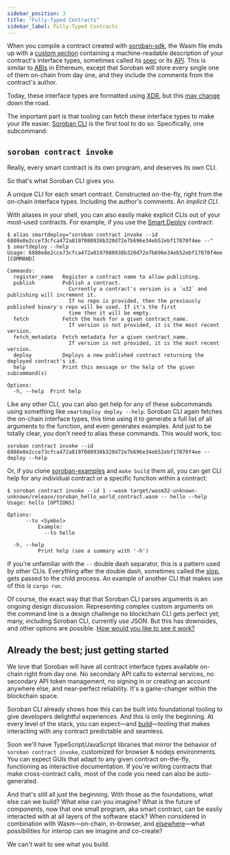 ```yaml
---
sidebar_position: 3
title: "Fully-Typed Contracts"
sidebar_label: Fully-Typed Contracts
---
```


When you compile a contract created with [soroban-sdk](../../reference/sdks/rust.mdx), the Wasm file ends up with a [custom section](https://webassembly.github.io/spec/core/appendix/custom.html) containing a machine-readable description of your contract's interface types, sometimes called its [spec](https://github.com/stellar/rs-soroban-sdk/tree/main/soroban-spec) or its [API](https://github.com/stellar/soroban-docs/pull/381#issuecomment-1507283476). This is similar to [ABIs](https://www.quicknode.com/guides/ethereum-development/smart-contracts/what-is-an-abi/) in Ethereum, except that Soroban will store every single one of them on-chain from day one, and they include the comments from the contract's author.

Today, these interface types are formatted using [XDR](https://developers.stellar.org/docs/encyclopedia/xdr), but this [may change](https://github.com/stellar/rs-soroban-sdk/issues/683) down the road.

The important part is that tooling can fetch these interface types to make your life easier. [Soroban CLI](../../reference/soroban-cli.mdx) is the first tool to do so. Specifically, one subcommand:

## `soroban contract invoke`

Really, every smart contract is its own program, and deserves its own CLI.

So that's what Soroban CLI gives you.

A unique CLI for each smart contract. Constructed on-the-fly, right from the on-chain interface types. Including the author's comments. An _implicit CLI_.

With aliases in your shell, you can also easily make explicit CLIs out of your most-used contracts. For example, if you use the [Smart Deploy](https://communityfund.stellar.org/projects/smart-deploy-scf-13) contract:

```text
$ alias smartdeploy="soroban contract invoke --id 6808e8e2cce73cfca472a8197080938b320d72e7b696e34eb52ebf17070f4ee --"
$ smartdeploy --help
Usage: 6808e8e2cce73cfca472a8197080938b320d72e7b696e34eb52ebf17070f4ee [COMMAND]

Commands:
  register_name   Register a contract name to allow publishing.
  publish         Publish a contract.
                    Currently a contract's version is a `u32` and publishing will increment it.
                    If no repo is provided, then the previously published binary's repo will be used. If it's the first
                    time then it will be empty.
  fetch           Fetch the hash for a given contract_name.
                    If version is not provided, it is the most recent version.
  fetch_metadata  Fetch metadata for a given contract_name.
                    If version is not provided, it is the most recent version.
  deploy          Deploys a new published contract returning the deployed contract's id.
  help            Print this message or the help of the given subcommand(s)

Options:
  -h, --help  Print help
```

Like any other CLI, you can also get help for any of these subcommands using something like `smartdeploy deploy --help`. Soroban CLI again fetches the on-chain interface types, this time using it to generate a full list of all arguments to the function, and even generates examples. And just to be totally clear, you don't need to alias these commands. This would work, too:

    soroban contract invoke --id 6808e8e2cce73cfca472a8197080938b320d72e7b696e34eb52ebf17070f4ee -- deploy --help

Or, if you clone [soroban-examples](https://github.com/stellar/soroban-examples) and `make build` them all, you can get CLI help for any individual contract or a specific function within a contract:

```text
$ soroban contract invoke --id 1 --wasm target/wasm32-unknown-unknown/release/soroban_hello_world_contract.wasm -- hello --help
Usage: hello [OPTIONS]

Options:
      --to <Symbol>
          Example:
            --to hello

  -h, --help
          Print help (see a summary with '-h')
```

If you're unfamiliar with the `--` double dash separator, this is a pattern used by other CLIs. Everything after the double dash, sometimes called the [slop](https://github.com/clap-rs/clap/issues/971), gets passed to the child process. An example of another CLI that makes use of this is `cargo run`.

Of course, the exact way that that Soroban CLI parses arguments is an ongoing design discussion. Representing complex custom arguments on the command line is a design challenge no blockchain CLI gets perfect yet; many, including Soroban CLI, currently use JSON. But this has downsides, and other options are possible. [How would you like to see it work?](https://docs.google.com/document/d/1LASaLyxIA2-YqLnn2NqI5NZGnEmdzx9lLh-j7n0-i4A/edit#)

## Already the best; just getting started

We love that Soroban will have all contract interface types available on-chain right from day one. No secondary API calls to external services, no secondary API token management, no signing in or creating an account anywhere else, and near-perfect reliability. It's a game-changer within the blockchain space.

Soroban CLI already shows how this can be built into foundational tooling to give developers delightful experiences. And this is only the beginning. At every level of the stack, you can expect—and [build](https://stellar.org/foundation/grants-and-funding)—tooling that makes interacting with any contract predictable and seamless.

Soon we'll have TypeScript/JavaScript libraries that mirror the behavior of `soroban contract invoke`, customized for browser & nodejs environments. You can expect GUIs that adapt to any given contract on-the-fly, functioning as interactive documentation. If you're writing contracts that make cross-contract calls, most of the code you need can also be auto-generated.

And that's still all just the beginning. With those as the foundations, what else can we build? What else can you imagine? What is the future of components, now that one small program, aka smart contract, can be easily interacted with at all layers of the software stack? When considered in combination with Wasm—on-chain, in-browser, and [elsewhere](https://en.wikipedia.org/wiki/WebAssembly#Implementations)—what possibilities for interop can we imagine and co-create?

We can't wait to see what you build.
